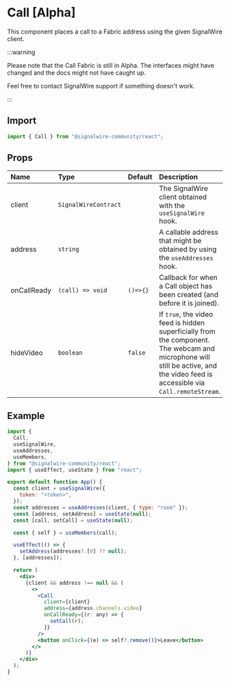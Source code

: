 # Call [Alpha]

This component places a call to a Fabric address using the given SignalWire client.

:::warning

Please note that the Call Fabric is still in Alpha. The interfaces might have changed and
the docs might not have caught up.

Feel free to contact SignalWire support if something doesn't work.

:::

## Import

```jsx
import { Call } from "@signalwire-community/react";
```

## Props

<div className="lightTable" />

| Name        | Type                 | Default  | Description                                                                                                                                                                     |
| :---------- | :------------------- | :------- | :------------------------------------------------------------------------------------------------------------------------------------------------------------------------------ |
| client      | `SignalWireContract` |          | The SignalWire client obtained with the `useSignalWire` hook.                                                                                                                   |
| address     | `string`             |          | A callable address that might be obtained by using the `useAddresses` hook.                                                                                                     |
| onCallReady | `(call) => void`     | `()=>{}` | Callback for when a Call object has been created (and before it is joined).                                                                                                     |
| hideVideo   | `boolean`            | `false`  | If `true`, the video feed is hidden superficially from the component. The webcam and microphone will still be active, and the video feed is accessible via `Call.remoteStream`. |

## Example

```jsx
import {
  Call,
  useSignalWire,
  useAddresses,
  useMembers,
} from "@signalwire-community/react";
import { useEffect, useState } from "react";

export default function App() {
  const client = useSignalWire({
    token: "<token>",
  });
  const addresses = useAddresses(client, { type: "room" });
  const [address, setAddress] = useState(null);
  const [call, setCall] = useState(null);

  const { self } = useMembers(call);

  useEffect(() => {
    setAddress(addresses?.[0] ?? null);
  }, [addresses]);

  return (
    <div>
      {client && address !== null && (
        <>
          <Call
            client={client}
            address={address.channels.video}
            onCallReady={(r: any) => {
              setCall(r);
            }}
          />
          <button onClick={(e) => self?.remove()}>Leave</button>
        </>
      )}
    </div>
  );
}
```
